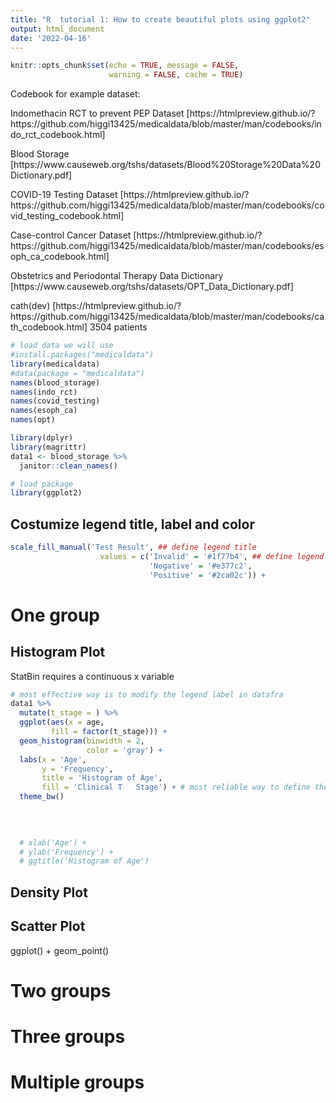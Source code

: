 ```yaml
---
title: "R  tutorial 1: How to create beautiful plots using ggplot2"
output: html_document
date: '2022-04-16'
---
```


```r
knitr::opts_chunk$set(echo = TRUE, message = FALSE,
                      warning = FALSE, cache = TRUE)
```

Codebook for example dataset:

Indomethacin RCT to prevent PEP Dataset [https://htmlpreview.github.io/?https://github.com/higgi13425/medicaldata/blob/master/man/codebooks/indo_rct_codebook.html]

Blood Storage [https://www.causeweb.org/tshs/datasets/Blood%20Storage%20Data%20Dictionary.pdf]

COVID-19 Testing Dataset [https://htmlpreview.github.io/?https://github.com/higgi13425/medicaldata/blob/master/man/codebooks/covid_testing_codebook.html]

Case-control Cancer Dataset [https://htmlpreview.github.io/?https://github.com/higgi13425/medicaldata/blob/master/man/codebooks/esoph_ca_codebook.html]

Obstetrics and Periodontal Therapy
Data Dictionary [https://www.causeweb.org/tshs/datasets/OPT_Data_Dictionary.pdf]

cath(dev) [https://htmlpreview.github.io/?https://github.com/higgi13425/medicaldata/blob/master/man/codebooks/cath_codebook.html] 3504 patients

```r
# load data we will use
#install.packages("medicaldata")
library(medicaldata)
#data(package = "medicaldata")
names(blood_storage)
names(indo_rct)
names(covid_testing)
names(esoph_ca)
names(opt)

library(dplyr)
library(magrittr)
data1 <- blood_storage %>% 
  janitor::clean_names()

# load package
library(ggplot2)
```

## Costumize legend title, label and color

```r

scale_fill_manual('Test Result', ## define legend title 
                    values = c('Invalid' = '#1f77b4', ## define legend color
                               'Negative' = '#e377c2', 
                               'Positive' = '#2ca02c')) + 

```

# One group

## Histogram Plot

StatBin requires a continuous x variable

```r
# most effective way is to modify the legend label in datafra
data1 %>% 
  mutate(t_stage = ) %>% 
  ggplot(aes(x = age,
         fill = factor(t_stage))) +
  geom_histogram(binwidth = 2, 
                 color = 'gray') +
  labs(x = 'Age',
       y = 'Frequency',
       title = 'Histogram of Age',
       fill = 'Clinical T 	Stage') + # most reliable way to define the legend title
  theme_bw()  
 

  
  
  # xlab('Age') +
  # ylab('Frequency') +
  # ggtitle('Histogram of Age')
```

## Density Plot



## Scatter Plot

ggplot() +
geom_point()

# Two groups



# Three groups



# Multiple groups




